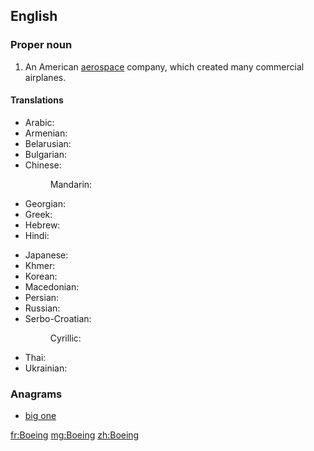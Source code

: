 ==English==
{{wikipedia}}

===Proper noun===
{{en-proper noun}}

# {{aviation}} An American [[aerospace]] company, which created many commercial airplanes.

====Translations====
{{trans-top|An American aerospace company}}
* Arabic: {{t-|ar|بوينغ|m|tr=buuyingh|sc=Arab}}
* Armenian: {{t-|hy|Բոինգ|tr=Boing|sc=Armn}}
* Belarusian: {{t-|be|Боінг|m|tr=Bóinh|sc=Cyrl}}
* Bulgarian: {{t-|bg|Боинг|m|tr=Bóing|sc=Cyrl}}
* Chinese:
*: Mandarin: {{t|zh|波音|tr=Bōyīn|sc=Hani}}
* Georgian: {{t-|ka|ბოინგი|tr=boingi|sc=Geor}}
* Greek: {{t-|el|Μπόινγκ|tr=Bóing|sc=Grek}}
* Hebrew: {{t-|he|בואינג|sc=Hebr}}
* Hindi: {{t-|hi|बोइंग|tr=bo'iṅg|sc=Deva}}
{{trans-mid}}
* Japanese: {{t-|ja|ボーイング|tr=Bōingu|sc=Jpan}}
* Khmer: {{t-|km|បូអ៊ិង|tr=bo ing|sc=Khmr}}
* Korean: {{t-|ko|보잉|tr=Boing|sc=Kore}}
* Macedonian: {{t-|mk|Боинг|m|tr=Bóing|sc=Cyrl}}
* Persian: {{t-|fa|بوئینگ|tr=Bo'ing|sc=fa-Arab}}
* Russian: {{t+|ru|Боинг|m|tr=Bóing}}
* Serbo-Croatian:
*: Cyrillic: {{t-|sh|Боинг|m}}
* Thai: {{t-|th|โบอิง|tr=bo-ing|sc=Thai}}
* Ukrainian: {{t-|uk|Боінг|m|tr=Bóinh|sc=Cyrl}}
{{trans-bottom}}

===Anagrams===
* [[big one#English|big one]]

[[fr:Boeing]]
[[mg:Boeing]]
[[zh:Boeing]]